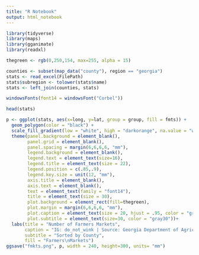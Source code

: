 ```yaml
---
title: "R Notebook"
output: html_notebook
---
```


```r
library(tidyverse)
library(maps)
library(gganimate)
library(readxl)

thegreen <- rgb(0,250,154, max=255, alpha = 15)

counties <- subset(map_data("county"), region == "georgia")
stats <- read_excel(FilePath)
stats$subregion <- tolower(stats$name)
stats <- left_join(counties, stats)

windowsFonts(font14 = windowsFont("Corbel"))

head(stats)

p <- ggplot(stats, aes(x=long, y=lat, group = group, fill = fmts)) +
  geom_polygon(color = "black") +
  scale_fill_gradient(low = "white", high = "darkorange", na.value = "white") +
  theme(panel.background = element_blank(), 
        panel.grid = element_blank(),
        panel.spacing = margin(6,6,6,6, "mm"),  
        legend.background = element_blank(),
        legend.text = element_text(size=16),
        legend.title = element_text(size = 22),
        legend.position = c(.85,.9),
        legend.key.size = unit(12, "mm"),
        axis.title = element_blank(), 
        axis.text = element_blank(),
        text = element_text(family = "font14"),
        title = element_text(size = 30), 
        plot.background = element_rect(fill=thegreen),
        plot.margin = margin(6,6,6,6, "mm"),
        plot.caption = element_text(size = 20, hjust = .95, color = "gray40"), 
        plot.subtitle = element_text(size=30, color = "gray30"))+
  labs(title = "Number of Farmers Markets", 
       caption = "IG: do_not_wink | Source: Georgia Department of Agriculture", 
       subtitle = "Sorted by County",
       fill = "Farmers\nMarkets")
ggsave("fmkts.png", p, width = 240, height=300, units= "mm")
```
